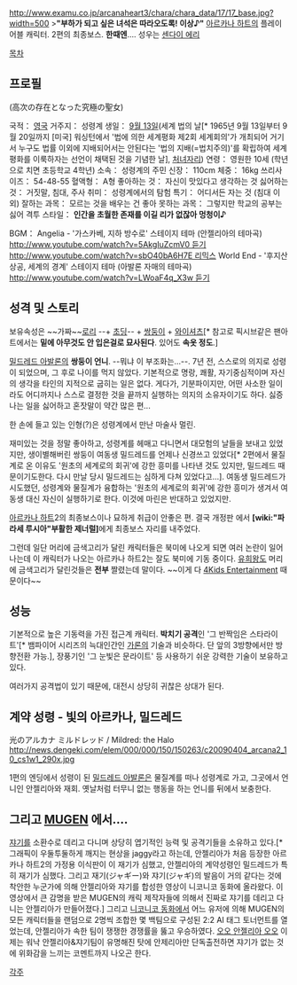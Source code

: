 {{{+1 アンジェリア・アヴァロン / Angelia Avallone }}}
http://www.examu.co.jp/arcanaheart3/chara/chara_data/17/17_base.jpg?width=500
>'''"부하가 되고 싶은 녀석은 따라오도록! 이상♪"'''
[[아르카나 하트]]의 플레이어블 캐릭터. 2편의 최종보스. '''한때엔'''…. 성우는 [[센다이 에리]]

[[목차]]

== 프로필 ==
{{{+1 「고차원의 존재가 된 궁극의 성녀」}}} (高次の存在となった究極の聖女)

국적： [[영국]]
거주지： 성령계
생일： [[9월 13일]](세계 법의 날[* 1965년 9월 13일부터 9월 20일까지 [미국] 워싱턴에서 '법에 의한 세계평화 제2회 세계회의'가 개최되어 거기서 누구도 법률 이외에 지배되어서는 안된다는 '법의 지배(=법치주의)'를 확립하여 세계평화를 이룩하자는 선언이 채택된 것을 기념한 날], [[처녀자리]])
연령： 영원한 10세 (학년으로 치면 초등학교 4학년)
소속： 성령계의 주민
신장： 110cm 
체중： 16kg 
쓰리사이즈： 54-48-55
혈액형： A형 
좋아하는 것： 자신이 맛있다고 생각하는 것
싫어하는 것： 거짓말, 침대, 주사
취미： 성령계에서의 탐험
특기： 어디서든 자는 것 (침대 이외)
잘하는 과목： 모르는 것을 배우는 건 좋아
못하는 과목： 그렇지만 학교의 공부는 싫어
격투 스타일： '''인간을 초월한 존재를 이길 리가 없잖아 멍청이♪''' 

BGM：
Angelia - '가스카베, 지하 방수로' 스테이지 테마 (안젤리아의 테마곡) [[http://www.youtube.com/watch?v=5AkgIuZcmV0 듣기]] [[http://www.youtube.com/watch?v=sbO40bA6H7E 리믹스]]
World End - '후지산 상공, 세계의 경계' 스테이지 테마 (아발론 자매의 테마곡) [[http://www.youtube.com/watch?v=LWoaF4q_X3w 듣기]]

== 성격 및 스토리 ==
보유속성은 ~~가짜~~[[로리]] --+ [[초딩]]-- + [[쌍둥이]] + [[와이셔츠]][* 참고로 픽시브같은 팬아트에서는 '''밑에 아무것도 안 입은걸로 묘사된다'''. 있어도 '''속옷 정도'''.]

[[밀드레드 아발론]]의 '''쌍둥이 언니'''. --뭐냐 이 부조화는…--. 7년 전, 스스로의 의지로 성령이 되었으며, 그 후로 나이를 먹지 않았다. 기본적으로 명랑, 쾌활, 자기중심적이며 자신의 생각을 타인의 지적으로 굽히는 일은 없다. 게다가, 기분파이지만, 어떤 사소한 일이라도 어디까지나 스스로 결정한 것을 끝까지 실행하는 의지의 소유자이기도 하다. 싫증나는 일을 싫어하고 혼잣말이 약간 많은 편...

한 손에 들고 있는 인형(?)은 성령계에서 만난 마술사 멀린.

재미있는 것을 정말 좋아하고, 성령계를 헤매고 다니면서 대모험의 날들을 보내고 있었지만, 생이별해버린 쌍둥이 여동생 밀드레드를 언제나 신경쓰고 있었다[* 2편에서 물질계로 온 이유도 '원초의 세계로의 회귀'에 강한 흥미를 나타낸 것도 있지만, 밀드레드 때문이기도한다. 다시 만날 당시 밀드레드는 심하게 다쳐 있었다고...]. 여동생 밀드레드가 시도했던, 성령계와 물질계가 융합하는 '원초의 세계로의 회귀'에 강한 흥미가 생겨서 여동생 대신 자신이 실행하기로 한다. 이것에 마린은 반대하고 있었지만.

[[아르카나 하트]]2의 최종보스이나 묘하게 취급이 안좋은 편. 결국 개정판 에서 '''[wiki:"파라세 루시아"부활한 제너럴]'''에게 최종보스 자리를 내주었다.

그런데 일단 머리에 금색고리가 달린 캐릭터들은 북미에 나오게 되면 여러 논란이 일어나는데 이 캐릭터가 나오는 아르카나 하트2는 잘도 북미에 기동 중이다. [[유희왕]]도 머리에 금색고리가 달린것들은 '''전부''' 짤렸는데 말이다. ~~이게 다 [[4Kids Entertainment]] 때문이다~~

== 성능 ==
기본적으로 높은 기동력을 가진 접근계 캐릭터. '''박치기 공격'''인 '그 반짝임은 스타라이트'[* 뱀파이어 시리즈의 늑대인간인 [[가론]]의 기술과 비슷하다. 단 앞의 3방향에서만 방향전환 가능.], 장풍기인 '그 눈빛은 문라이트' 등 사용하기 쉬운 강력한 기술이 보유하고 있다.

여러가지 공격법이 있기 때문에, 대전시 상당히 귀찮은 상대가 된다.

== 계약 성령 - 빛의 아르카나, 밀드레드 ==
光のアルカナ ミルドレッド / Mildred: the Halo
http://news.dengeki.com/elem/000/000/150/150263/c20090404_arcana2_10_cs1w1_290x.jpg

1편의 엔딩에서 성령이 된 [[밀드레드 아발론]]은 물질계를 떠나 성령계로 가고, 그곳에서 언니인 안젤리아와 재회. 옛날처럼 터무니 없는 행동을 하는 언니를 뒤에서 보충한다.

== 그리고 [[MUGEN]] 에서.... ==
[[쟈기]]를 소환수로 데리고 다니며 상당히 엽기적인 능력 및 공격기들을 소유하고 있다.[* 그래픽이 우둘투둘하게 깨지는 현상을 jaggy라고 하는데, 안젤리아가 처음 등장한 아르카나 하트2의 가정용 이식판이 이 재기가 심했고, 안젤리아의 계약성령인 밀드레드가 특히 재기가 심했다. 그리고 재기(ジャギー)와 쟈기(ジャギ)의 발음이 거의 같다는 것에 착안한 누군가에 의해 안젤리아와 쟈기를 합성한 영상이 니코니코 동화에 올라왔다. 이 영상에서 큰 감명을 받은 MUGEN의 캐릭 제작자들에 의해서 진짜로 쟈기를 데리고 다니는 안젤리아가 만들어졌다.] 그리고 [[니코니코 동화]]에서 어느 유저에 의해 MUGEN의 모든 캐릭터들을 랜덤으로 2명씩 조합한 몇 백팀으로 구성된 2:2 AI 태그 토너먼트를 열었는데, 안젤리아가 속한 팀이 쟁쟁한 경쟁률을 뚫고 우승하였다. [http://www.nicovideo.jp/watch/sm12594652 오오 안젤리아 오오] 이제는 워낙 안젤리아&쟈기팀이 유명해진 탓에 안제리아만 단독출전하면 쟈기가 없는 것에 위화감을 느끼는 코멘트까지 나오곤 한다.

[[각주]]
